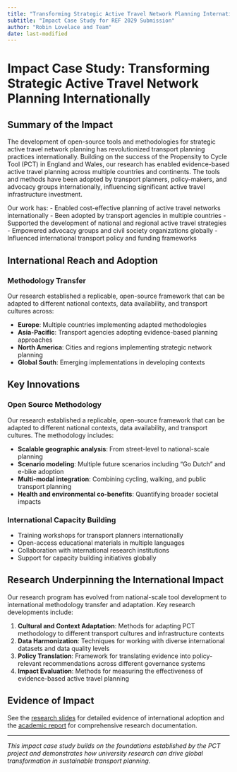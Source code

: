 ```yaml
---
title: "Transforming Strategic Active Travel Network Planning Internationally"
subtitle: "Impact Case Study for REF 2029 Submission"
author: "Robin Lovelace and Team"
date: last-modified
---
```


# Impact Case Study: Transforming Strategic Active Travel Network Planning Internationally

## Summary of the Impact

The development of open-source tools and methodologies for strategic active travel network planning has revolutionized transport planning practices internationally. Building on the success of the Propensity to Cycle Tool (PCT) in England and Wales, our research has enabled evidence-based active travel planning across multiple countries and continents. The tools and methods have been adopted by transport planners, policy-makers, and advocacy groups internationally, influencing significant active travel infrastructure investment.

Our work has:
- Enabled cost-effective planning of active travel networks internationally
- Been adopted by transport agencies in multiple countries
- Supported the development of national and regional active travel strategies
- Empowered advocacy groups and civil society organizations globally
- Influenced international transport policy and funding frameworks

## International Reach and Adoption

### Methodology Transfer
Our research established a replicable, open-source framework that can be adapted to different national contexts, data availability, and transport cultures across:

- **Europe**: Multiple countries implementing adapted methodologies
- **Asia-Pacific**: Transport agencies adopting evidence-based planning approaches  
- **North America**: Cities and regions implementing strategic network planning
- **Global South**: Emerging implementations in developing contexts

## Key Innovations

### Open Source Methodology
Our research established a replicable, open-source framework that can be adapted to different national contexts, data availability, and transport cultures. The methodology includes:

- **Scalable geographic analysis**: From street-level to national-scale planning
- **Scenario modeling**: Multiple future scenarios including "Go Dutch" and e-bike adoption
- **Multi-modal integration**: Combining cycling, walking, and public transport planning
- **Health and environmental co-benefits**: Quantifying broader societal impacts

### International Capacity Building
- Training workshops for transport planners internationally
- Open-access educational materials in multiple languages  
- Collaboration with international research institutions
- Support for capacity building initiatives globally

## Research Underpinning the International Impact

Our research program has evolved from national-scale tool development to international methodology transfer and adaptation. Key research developments include:

1. **Cultural and Context Adaptation**: Methods for adapting PCT methodology to different transport cultures and infrastructure contexts
2. **Data Harmonization**: Techniques for working with diverse international datasets and data quality levels
3. **Policy Translation**: Framework for translating evidence into policy-relevant recommendations across different governance systems
4. **Impact Evaluation**: Methods for measuring the effectiveness of evidence-based active travel planning

## Evidence of Impact

See the [research slides](slides.qmd) for detailed evidence of international adoption and the [academic report](report.qmd) for comprehensive research documentation.

---

*This impact case study builds on the foundations established by the PCT project and demonstrates how university research can drive global transformation in sustainable transport planning.*
